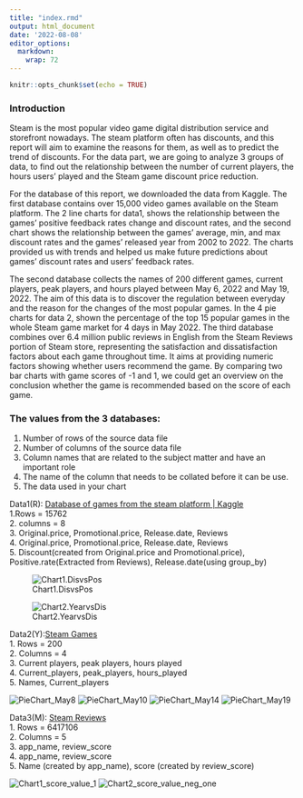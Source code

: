 ```yaml
---
title: "index.rmd"
output: html_document
date: '2022-08-08'
editor_options: 
  markdown: 
    wrap: 72
---
```


```r
knitr::opts_chunk$set(echo = TRUE)
```

### Introduction 
Steam is the most popular video game digital distribution service and storefront nowadays. The steam platform often has discounts, and this report will aim to examine the reasons for them, as well as to predict the trend of discounts. For the data part, we are going to analyze 3 groups of data, to find out the relationship between the number of current players, the hours users' played and the Steam game discount price reduction.

For the database of this report, we downloaded the data from Kaggle. The
first database contains over 15,000 video games available on the Steam
platform. The 2 line charts for data1, shows the relationship between
the games' positive feedback rates change and discount rates, and the
second chart shows the relationship between the games' average, min, and
max discount rates and the games' released year from 2002 to 2022. The
charts provided us with trends and helped us make future predictions
about games' discount rates and users' feedback rates.

The second database collects the names of 200 different games, current
players, peak players, and hours played between May 6, 2022 and May 19,
2022. The aim of this data is to discover the regulation between
everyday and the reason for the changes of the most popular games. In
the 4 pie charts for data 2, shown the percentage of the top 15 popular
games in the whole Steam game market for 4 days in May 2022. The third
database combines over 6.4 million public reviews in English from the
Steam Reviews portion of Steam store, representing the satisfaction and
dissatisfaction factors about each game throughout time. It aims at
providing numeric factors showing whether users recommend the game. By
comparing two bar charts with game scores of -1 and 1, we could get an
overview on the conclusion whether the game is recommended based on the
score of each game.

### The values from the 3 databases: 
1. Number of rows of the source data file 
2. Number of columns of the source data file 
3. Column names that are related to the subject matter and have an important role 
4. The name of the column that needs to be collated before it can be use.
5. The data used in your chart

Data1(R): [Database of games from the steam platform \|
Kaggle](https://www.kaggle.com/datasets/karkourmehdi/database-of-games-from-the-steam-platform?select=steam_db.csv)  
1.Rows = 15762   
2. columns = 8  
3. Original.price, Promotional.price, Release.date, Reviews  
4. Original.price, Promotional.price, Release.date, Reviews  
5. Discount(created from Original.price and Promotional.price), Positive.rate(Extracted from Reviews), Release.date(using group_by) 
  
![Chart1.DisvsPos](Data1Char1.jpeg)

![Chart2.YearvsDis](Data1Chart2.jpeg)


Data2(Y):[Steam Games](https://www.kaggle.com/datasets/elmartini/steam-games-hours-played-and-peak-no-of-players)   
1. Rows = 200  
2. Columns = 4  
3. Current players, peak players, hours played  
4. Current_players, peak_players, hours_played   
5. Names, Current_players  
   
![PieChart_May8](Data2chart_May8.png)
![PieChart_May10](Data2chart_May10.png)
![PieChart_May14](Data2chart_May14.png)
![PieChart_May19](Data2chart_May19.png)

Data3(M): [Steam Reviews](https://www.kaggle.com/datasets/andrewmvd/steam-reviews)   
1. Rows = 6417106  
2. Columns = 5   
3. app_name, review_score   
4. app_name, review_score   
5. Name (created by app_name), score (created by review_score)  
   
![Chart1_score_value_1](Data3chart%20for%20score%20value%201.png)
![Chart2_score_value_neg_one](Data3chart%20for%20score%20value%20-1.png)


